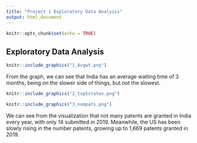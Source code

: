 ```yaml
---
title: "Project 1 Exploratory Data Analysis"
output: html_document
---
```


```r
knitr::opts_chunk$set(echo = TRUE)

```

## Exploratory Data Analysis

```r
knitr::include_graphics("1_Avgwt.png")

```

From the graph, we can see that India has an average waiting time of 3 months, being on the slower side of things, but not the slowest.

```r
knitr::include_graphics("2_top5states.png")

```


```r
knitr::include_graphics("3_numpats.png")

```

We can see from the visualization that not many patents are granted in India every year, with only 14 submitted in 2019. Meanwhile, the US has been slowly rising in the number patents, growing up to 1,669 patents granted in 2019.
